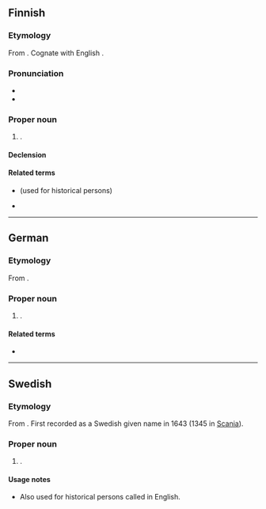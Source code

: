 {{also|konstantin|Konštantín}}
==Finnish==

===Etymology===
From {{etyl|la|fi}} {{m|la|Constantinus}}. Cognate with English {{m|en|Constantine}}.

===Pronunciation===
* {{IPA|/ˈkonstɑntin/|lang=fi}}
* {{hyphenation|Kons|tan|tin|lang=fi}}

===Proper noun===
{{fi-proper noun}}

# {{given name|male|lang=fi}}.

====Declension====
{{fi-decl-risti|Konstantin|||a|i=0}}

====Related terms====
* {{l|fi|Konstantinus}} (used for historical persons)
* {{l|fi|Kosti}}

----

==German==

===Etymology===
From {{etyl|la|de}} {{m|la|Constantinus}}.

===Proper noun===
{{head|de|proper noun}}

# {{given name|male|lang=de}}.

====Related terms====
* {{m|de|Konstanze}}

----

==Swedish==

===Etymology===
From {{etyl|la|sv}} {{m|la|Constantinus}}. First recorded as a Swedish given name in 1643 (1345 in [[Scania]]).

===Proper noun===
{{head|sv|proper noun}}

# {{given name|male|lang=sv}}.

====Usage notes====
* Also used for historical persons called {{m|en|Constantine}} in English.